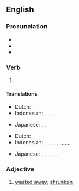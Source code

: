 ==English==

===Pronunciation===
* {{IPA|en|/ˈklʌŋ/}}
* {{audio|en|En-us-clung.ogg|Audio (US)}}
* {{rhymes|en|ʌŋ}}

===Verb===
{{head|en|verb form}}

# {{en-past of|cling}}

====Translations====
{{trans-top|simple past}}
* Dutch: {{t+|nl|klampte}}
* Indonesian: {{t+|id|sangkut|alt=menyangkut}}, {{t+|id|sangkut|alt=menyangkutkan}}, {{t+|id|gantung|alt=bergantung}}, {{t+|id|gantung|alt=menggantung}}, {{t+|id|gantung|alt=menggantungkan}}
{{trans-mid}}
* Japanese: {{t|ja|掛けた|tr=[[かけた]], kaketa}}, {{t|ja|ぶら下がった|tr=[[ぶらさがった]], burasagatta}}, {{t|ja|ぶら下げた|tr=[[ぶらさげた]], burasageta}}
{{trans-bottom}}

{{trans-top|past participle}}
* Dutch: {{t+|nl|geklampt}}
* Indonesian: {{t+|id|sangkut|alt=menyangkut}}, {{t+|id|sangkut|alt=menyangkutkan}}, {{t+|id|sangkut|alt=tersangkut}}, {{t+|id|sangkut|alt=disangkutkan}}, {{t+|id|gantung|alt=bergantung}}, {{t+|id|gantung|alt=menggantung}}, {{t+|id|gantung|alt=menggantungkan}}, {{t+|id|gantung|alt=digantung}}, {{t+|id|gantung|alt=tergantung}}, {{t+|id|gantung|alt=digantungkan}}
{{trans-mid}}
* Japanese: {{t|ja|掛けた|tr=[[かけた]], kaketa}}, {{t|ja|掛けられる|tr=[[かけられる]], kakerareru}}, {{t|ja|掛けられた|tr=[[かけられた]], kakerareta}}, {{t|ja|ぶら下がった|tr=[[ぶらさがった]], burasagatta}}, {{t|ja|ぶら下げた|tr=[[ぶらさげた]], burasageta}}, {{t|ja|ぶら下げられる|tr=[[ぶらさげられる]], burasagerareru}}, {{t|ja|ぶら下げられた|tr=[[ぶらさげられた]], burasagerareta}}
{{trans-bottom}}

===Adjective===
{{en-adj}}

# {{lb|en|obsolete}} [[waste away|wasted away]]; [[shrunken]]
